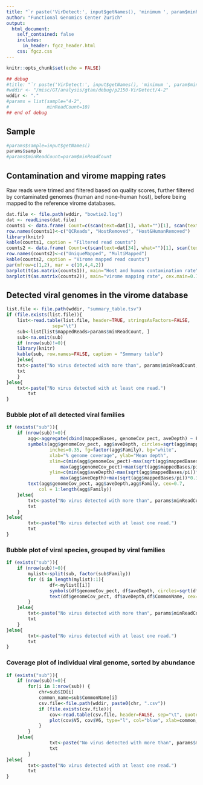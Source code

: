 ```yaml
---
title: "`r paste('VirDetect:', input$getNames(), 'minimum ', param$minReadCount, 'mapped reads per genome')`"
author: "Functional Genomics Center Zurich"
output: 
  html_document:
    self_contained: false
    includes:
      in_header: fgcz_header.html
    css: fgcz.css
---
```


```r
knitr::opts_chunk$set(echo = FALSE)

## debug
#title: "`r paste('VirDetect:', input$getNames(), 'minimum ', param$minReadCount, 'mapped reads per genome')`"
#wddir <- "/misc/GT/analysis/gtan/debug/p2150-VirDetect/4-2"
wddir <- "."
#params = list(sample="4-2",
#              minReadCount=10)
## end of debug
```

## Sample

```r
#params$sample=input$getNames()
params$sample
#params$minReadCount=param$minReadCount
```

## Contamination and virome mapping rates

Raw reads were trimed and filtered based on quality scores, further filtered by contaminated genomes (human and none-human host), before being mapped to the reference virome databases.


```r
dat.file <- file.path(wddir, "bowtie2.log")
dat <- readLines(dat.file)
counts1 <- data.frame( Count=c(scan(text=dat[1], what="")[1], scan(text=dat[16], what="")[1], scan(text=dat[31], what="")[1]))
row.names(counts1)<-c("QCReads", "HostRemoved", "Host&HumanRemoved")
library(knitr)
kable(counts1, caption = "Filtered read counts")
counts2 <- data.frame( Count=c(scan(text=dat[34], what="")[1], scan(text=dat[35], what="")[1]))
row.names(counts2)<-c("UniqueMapped", "MultiMapped")
kable(counts2, caption = "Virome mapped read counts")
par(mfrow=c(1,2), mar = c(10,4,4,2))
barplot(t(as.matrix(counts1)), main="Host and human contamination rate", cex.main=0.7, cex.names=0.7, las=2)
barplot(t(as.matrix(counts2)), main="virome mapping rate", cex.main=0.7, cex.names=0.7, las=2)
```

## Detected viral genomes in the virome database

```r
list.file <- file.path(wddir, "summary_table.tsv")
if (file.exists(list.file)){
	list<-read.table(list.file, header=TRUE, stringsAsFactors=FALSE,
                 sep="\t")
	sub<-list[list$mappedReads>params$minReadCount, ]
	sub<-na.omit(sub)
	if (nrow(sub)!=0){
  	library(knitr)
  	kable(sub, row.names=FALSE, caption = "Smmmary table")
	}else{
  	txt<-paste("No virus detected with more than", params$minReadCount, "reads.")
  	txt
	}
}else{
	txt<-paste("No virus detected with at least one read.")
        txt
}
```

### Bubble plot of all detected viral families

```r
if (exists("sub")){
	if (nrow(sub)!=0){
		agg<-aggregate(cbind(mappedBases, genomeCov_pect, aveDepth) ~ Family, data=sub, mean)
		symbols(agg$genomeCov_pect, agg$aveDepth, circles=sqrt(agg$mappedBases/pi),
	        	inches=0.35, fg=factor(agg$Family), bg="white", 
	        	xlab="% genome coverage", ylab="Mean depth",
	        	xlim=c(min(agg$genomeCov_pect)-max(sqrt(agg$mappedBases/pi))*0.35,
	               	max(agg$genomeCov_pect)+max(sqrt(agg$mappedBases/pi))*0.35),
	        	ylim=c(min(agg$aveDepth)-max(sqrt(agg$mappedBases/pi))*0.35,
	               	max(agg$aveDepth)+max(sqrt(agg$mappedBases/pi))*0.35))
		text(agg$genomeCov_pect, agg$aveDepth,agg$Family, cex=0.7, 
	     	col = 1:length(agg$Family))
	}else{
  		txt<-paste("No virus detected with more than", params$minReadCount, "reads.")
  		txt
	}
}else{
        txt<-paste("No virus detected with at least one read.")
        txt
}
```

### Bubble plot of viral species, grouped by viral families

```r
if (exists("sub")){
	if (nrow(sub)!=0){
  		mylist<-split(sub, factor(sub$Family))
  		for (i in length(mylist):1){
    			df<-mylist[[i]]
    			symbols(df$genomeCov_pect, df$aveDepth, circles=sqrt(df$mappedBases/pi), inches=0.35, fg=i, bg="white", xlab="% genome coverage", ylab="Mean depth", xlim=c(min(df$genomeCov_pect)-max(sqrt(agg$mappedBases/pi))*0.35, max(df$genomeCov_pect)+max(sqrt(agg$mappedBases/pi))*0.35), ylim=c(min(df$aveDepth)-max(sqrt(agg$mappedBases/pi))*0.35, max(df$aveDepth)+max(sqrt(agg$mappedBases/pi))*0.35), main=unique(df$Family))
    			text(df$genomeCov_pect, df$aveDepth,df$CommonName, cex=0.7, c=i)
  		}
	}else{
  		txt<-paste("No virus detected with more than", params$minReadCount, "reads.")
  		txt
	}
}else{
        txt<-paste("No virus detected with at least one read.")
        txt
}
```

### Coverage plot of individual viral genome, sorted by abundance

```r
if (exists("sub")){
	if (nrow(sub)!=0){
  		for(i in 1:nrow(sub)) {
			chr=sub$ID[i]
			common_name=sub$CommonName[i]
			csv.file<-file.path(wddir, paste0(chr, ".csv"))
			if (file.exists(csv.file)){
				cov<-read.table(csv.file, header=FALSE, sep="\t", quote="", stringsAsFactors=FALSE)
				plot(cov$V5, cov$V6, type="l", col="blue", xlab=common_name, ylab="Depth", cex=0.5)
			}
  		}	
	}else{
                txt<-paste("No virus detected with more than", params$minReadCount, "reads.")
                txt
        }
}else{
        txt<-paste("No virus detected with at least one read.")
        txt
}
```

